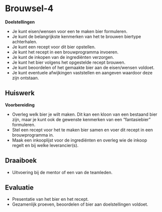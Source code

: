 # Brouwsel-4 {#brouwsel-4}

:::{.chapterintro}
**Doelstellingen**

-  Je kunt eisen/wensen voor een te maken bier formuleren.
-  Je kunt de belangrijkste kenmerken van het te brouwen biertype achterhalen.
-  Je kunt een recept voor dit bier opstellen.
-  Je kunt het recept in een brouwprogramma invoeren.
-  Je kunt de inkopen van de ingrediënten verzorgen.
-  Je kunt het bier volgens het opgestelde recept brouwen.
-  Je kunt beoordelen of het gemaakte bier aan de eisen/wensen voldoet.
-  Je kunt eventuele afwijkingen vaststellen en aangeven waardoor deze zijn ontstaan.
:::

## Huiswerk {#b4-huiswerk}

**Voorbereiding**

-  Overleg welk bier je wilt maken. Dit kan een kloon van een bestaand bier zijn, maar je kunt ook de gewenste kenmerken van een "fantasiebier" formuleren.
-  Stel een recept voor het te maken bier samen en voer dit recept in een brouwprogramma in.
-  Maak een inkooplijst voor de ingrediënten en overleg wie de inkoop regelt en bij welke leverancier(s).

## Draaiboek {#b4-draaiboek}

-  Uitvoering bij de mentor of een van de teamleden.

## Evaluatie {#b4-evaluatie}

-  Presentatie van het bier en het recept.
-  Gezamenlijk proeven, beoordelen of bier aan doelstellingen voldoet.
